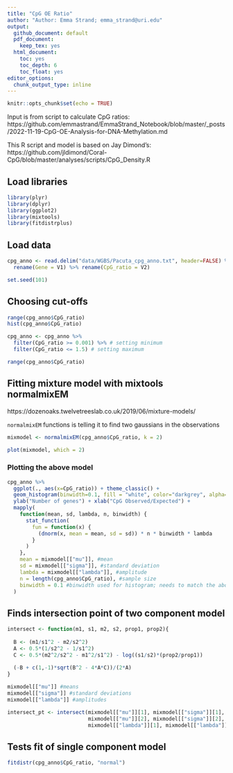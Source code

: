 ```yaml
---
title: "CpG OE Ratio"
author: "Author: Emma Strand; emma_strand@uri.edu"
output:
  github_document: default
  pdf_document:
    keep_tex: yes
  html_document:
    toc: yes
    toc_depth: 6
    toc_float: yes
editor_options: 
  chunk_output_type: inline
---
```


```r
knitr::opts_chunk$set(echo = TRUE)
```

Input is from script to calculate CpG ratios: https://github.com/emmastrand/EmmaStrand_Notebook/blob/master/_posts/2022-11-19-CpG-OE-Analysis-for-DNA-Methylation.md

This R script and model is based on Jay Dimond's: https://github.com/jldimond/Coral-CpG/blob/master/analyses/scripts/CpG_Density.R 

## Load libraries 

```r
library(plyr)
library(dplyr)
library(ggplot2)
library(mixtools)
library(fitdistrplus)
```

## Load data 

```r
cpg_anno <- read.delim("data/WGBS/Pacuta_cpg_anno.txt", header=FALSE) %>%
  rename(Gene = V1) %>% rename(CpG_ratio = V2)

set.seed(101)
```

## Choosing cut-offs 

```r
range(cpg_anno$CpG_ratio)
hist(cpg_anno$CpG_ratio)

cpg_anno <- cpg_anno %>% 
  filter(CpG_ratio >= 0.001) %>% # setting minimum
  filter(CpG_ratio <= 1.5) # setting maximum 

range(cpg_anno$CpG_ratio)
```


## Fitting mixture model with mixtools normalmixEM

https://dozenoaks.twelvetreeslab.co.uk/2019/06/mixture-models/

`normalmixEM` functions is telling it to find two gaussians in the observations

```r
mixmodel <- normalmixEM(cpg_anno$CpG_ratio, k = 2)

plot(mixmodel, which = 2)
```

### Plotting the above model

```r
cpg_anno %>% 
  ggplot(., aes(x=CpG_ratio)) + theme_classic() + 
  geom_histogram(binwidth=0.1, fill = "white", color="darkgrey", alpha=0.9) + 
  ylab("Number of genes") + xlab("CpG Observed/Expected") +
  mapply(
    function(mean, sd, lambda, n, binwidth) {
      stat_function(
        fun = function(x) {
          (dnorm(x, mean = mean, sd = sd)) * n * binwidth * lambda
        }
      )
    },
    mean = mixmodel[["mu"]], #mean
    sd = mixmodel[["sigma"]], #standard deviation
    lambda = mixmodel[["lambda"]], #amplitude
    n = length(cpg_anno$CpG_ratio), #sample size
    binwidth = 0.1 #binwidth used for histogram; needs to match the above binwidth 
  )
```


## Finds intersection point of two component model

```r
intersect <- function(m1, s1, m2, s2, prop1, prop2){
  
  B <- (m1/s1^2 - m2/s2^2)
  A <- 0.5*(1/s2^2 - 1/s1^2)
  C <- 0.5*(m2^2/s2^2 - m1^2/s1^2) - log((s1/s2)*(prop2/prop1))
  
  (-B + c(1,-1)*sqrt(B^2 - 4*A*C))/(2*A)
}

mixmodel[["mu"]] #means
mixmodel[["sigma"]] #standard deviations
mixmodel[["lambda"]] #amplitudes

intersect_pt <- intersect(mixmodel[["mu"]][1], mixmodel[["sigma"]][1], 
                          mixmodel[["mu"]][2], mixmodel[["sigma"]][2], 
                          mixmodel[["lambda"]][1], mixmodel[["lambda"]][2])
```


## Tests fit of single component model

```r
fitdistr(cpg_anno$CpG_ratio, "normal")
```

